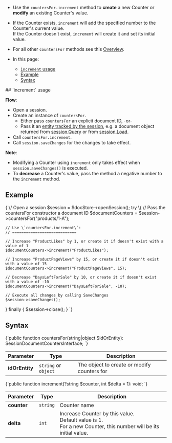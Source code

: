 
<Admonition type="note" title="">

* Use the `countersFor.increment` method to **create** a new Counter or **modify** an existing Counter's value.  

*  If the Counter exists, `increment` will add the specified number to the Counter's current value.  
   If the Counter doesn't exist, `increment` will create it and set its initial value.  

* For all other `countersFor` methods see this [Overview](../../document-extensions/counters/overview.mdx#counter-methods-and-the--object).

* In this page:
  - [`increment` usage](../../document-extensions/counters/create-or-modify.mdx#increment-usage)
  - [Example](../../document-extensions/counters/create-or-modify.mdx#example)
  - [Syntax](../../document-extensions/counters/create-or-modify.mdx#syntax)

</Admonition>
## `increment` usage

 **Flow**:  

* Open a session.  
* Create an instance of `countersFor`.  
    * Either pass `countersFor` an explicit document ID, -or-  
    * Pass it an [entity tracked by the session](../../client-api/session/loading-entities.mdx), 
      e.g. a document object returned from [session.Query](../../client-api/session/querying/how-to-query.mdx) or from [session.Load](../../client-api/session/loading-entities.mdx#load).  
* Call `countersFor.increment`.
* Call `session.saveChanges` for the changes to take effect.  

**Note**:

* Modifying a Counter using `increment` only takes effect when `session.aaveChanges()` is executed.  
* To **decrease** a Counter's value, pass the method a negative number to the `increment` method.  



## Example

<TabItem value="counters_region_Increment" label="counters_region_Increment">
<CodeBlock language="php">
{`// Open a session
$session = $docStore->openSession();
try \{
    // Pass the countersFor constructor a document ID
    $documentCounters = $session->countersFor("products/1-A");

    // Use \`countersFor.increment\`:
    // ============================

    // Increase "ProductLikes" by 1, or create it if doesn't exist with a value of 1
    $documentCounters->increment("ProductLikes");

    // Increase "ProductPageViews" by 15, or create it if doesn't exist with a value of 15
    $documentCounters->increment("ProductPageViews", 15);

    // Decrease "DaysLeftForSale" by 10, or create it if doesn't exist with a value of -10
    $documentCounters->increment("DaysLeftForSale", -10);

    // Execute all changes by calling SaveChanges
    $session->saveChanges();
\} finally \{
    $session->close();
\}
`}
</CodeBlock>
</TabItem>



## Syntax

<TabItem value="CountersFor-definition" label="CountersFor-definition">
<CodeBlock language="php">
{`public function countersFor(string|object $idOrEntity): SessionDocumentCountersInterface;
`}
</CodeBlock>
</TabItem>

| Parameter        | Type  | Description     |
|------------------|-------|-----------------|
| **idOrEntity** | `string` or `object`| The object to create or modify counters for |
<TabItem value="Increment-definition" label="Increment-definition">
<CodeBlock language="php">
{`public function increment(?string $counter, int $delta = 1): void;
`}
</CodeBlock>
</TabItem>

| Parameter        | Type  | Description     |
|------------------|-------|-----------------|
| **counter** | `string` | Counter name  |
| **delta** | `int` | Increase Counter by this value.<br/>Default value is 1.<br/>For a new Counter, this number will be its initial value. |




